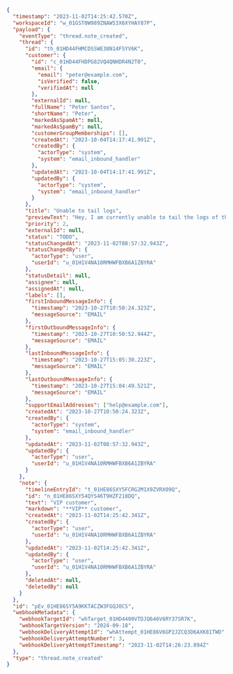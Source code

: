 ```json
{
  "timestamp": "2023-11-02T14:25:42.570Z",
  "workspaceId": "w_01GST0W989ZNAW53X6XYHAY87P",
  "payload": {
    "eventType": "thread.note_created",
    "thread": {
      "id": "th_01HD44FHMCDSSWE38N14FSYV6K",
      "customer": {
        "id": "c_01HD44FHDPG82VQ4QNHDR4N2T0",
        "email": {
          "email": "peter@example.com",
          "isVerified": false,
          "verifiedAt": null
        },
        "externalId": null,
        "fullName": "Peter Santos",
        "shortName": "Peter",
        "markedAsSpamAt": null,
        "markedAsSpamBy": null,
        "customerGroupMemberships": [],
        "createdAt": "2023-10-04T14:17:41.991Z",
        "createdBy": {
          "actorType": "system",
          "system": "email_inbound_handler"
        },
        "updatedAt": "2023-10-04T14:17:41.991Z",
        "updatedBy": {
          "actorType": "system",
          "system": "email_inbound_handler"
        }
      },
      "title": "Unable to tail logs",
      "previewText": "Hey, I am currently unable to tail the logs of the service svc-8af1e3",
      "priority": 2,
      "externalId": null,
      "status": "TODO",
      "statusChangedAt": "2023-11-02T08:57:32.943Z",
      "statusChangedBy": {
        "actorType": "user",
        "userId": "u_01H1V4NA10RMHWFBXB6A1ZBYRA"
      },
      "statusDetail": null,
      "assignee": null,
      "assignedAt": null,
      "labels": [],
      "firstInboundMessageInfo": {
        "timestamp": "2023-10-27T10:50:24.323Z",
        "messageSource": "EMAIL"
      },
      "firstOutboundMessageInfo": {
        "timestamp": "2023-10-27T10:50:52.944Z",
        "messageSource": "EMAIL"
      },
      "lastInboundMessageInfo": {
        "timestamp": "2023-10-27T15:05:30.223Z",
        "messageSource": "EMAIL"
      },
      "lastOutboundMessageInfo": {
        "timestamp": "2023-10-27T15:04:49.521Z",
        "messageSource": "EMAIL"
      },
      "supportEmailAddresses": ["help@example.com"],
      "createdAt": "2023-10-27T10:50:24.323Z",
      "createdBy": {
        "actorType": "system",
        "system": "email_inbound_handler"
      },
      "updatedAt": "2023-11-02T08:57:32.943Z",
      "updatedBy": {
        "actorType": "user",
        "userId": "u_01H1V4NA10RMHWFBXB6A1ZBYRA"
      }
    },
    "note": {
      "timelineEntryId": "t_01HE86SXY5FCRG2M1X9ZVRX09Q",
      "id": "n_01HE86SXY54QYS46T9HZF218DQ",
      "text": "VIP customer",
      "markdown": "**VIP** customer",
      "createdAt": "2023-11-02T14:25:42.341Z",
      "createdBy": {
        "actorType": "user",
        "userId": "u_01H1V4NA10RMHWFBXB6A1ZBYRA"
      },
      "updatedAt": "2023-11-02T14:25:42.341Z",
      "updatedBy": {
        "actorType": "user",
        "userId": "u_01H1V4NA10RMHWFBXB6A1ZBYRA"
      },
      "deletedAt": null,
      "deletedBy": null
    }
  },
  "id": "pEv_01HE86SY5A9KKTACZW3FGQJ0CS",
  "webhookMetadata": {
    "webhookTargetId": "whTarget_01HD4400VTDJQ646V6RY37SR7K",
    "webhookTargetVersion": "2024-09-18",
    "webhookDeliveryAttemptId": "whAttempt_01HE86V6GP2JZCQ3D6AXK81TWD",
    "webhookDeliveryAttemptNumber": 3,
    "webhookDeliveryAttemptTimestamp": "2023-11-02T14:26:23.894Z"
  },
  "type": "thread.note_created"
}
```
